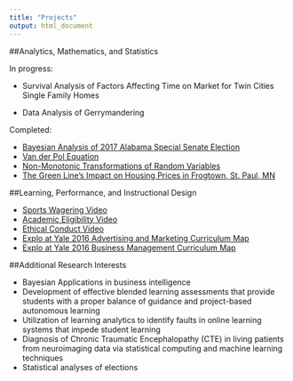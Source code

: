 ```yaml
---
title: "Projects"
output: html_document
---
```


##Analytics, Mathematics, and Statistics

In progress:

- Survival Analysis of Factors Affecting Time on Market for Twin Cities Single Family Homes

- Data Analysis of Gerrymandering

Completed:

- [Bayesian Analysis of 2017 Alabama Special Senate Election](FinalReport.html) 
- [Van der Pol Equation](m312_project_handout.pdf) 
- [Non-Monotonic Transformations of Random Variables](m354-presentation-project__3_.pdf) 
- [The Green Line’s Impact on Housing Prices in Frogtown, St. Paul, MN](stats_final_paper-_frogtown.pdf)



##Learning, Performance, and Instructional Design

\textbf{Macalester College Athletics Compliance Internship}

- [Sports Wagering Video](https://youtu.be/Xs3us3K-roY)
- [Academic Eligibility Video](https://youtu.be/qMaiwwepZzs)
- [Ethical Conduct Video](https://youtu.be/kv10oAHzyQU)
- [Explo at Yale 2016 Advertising and Marketing Curriculum Map](Curriculum Map 2016.pdf)
- [Explo at Yale 2016 Business Management Curriculum Map](Curriculum map 2016 1.pdf)


##Additional Research Interests

- Bayesian Applications in business intelligence
- Development of effective blended learning assessments that provide students with a proper balance of guidance and project-based autonomous learning
- Utilization of learning analytics to identify faults in online learning systems that impede student learning
- Diagnosis of Chronic Traumatic Encephalopathy (CTE) in living patients from neuroimaging data via statistical computing and machine learning techniques
- Statistical analyses of elections





